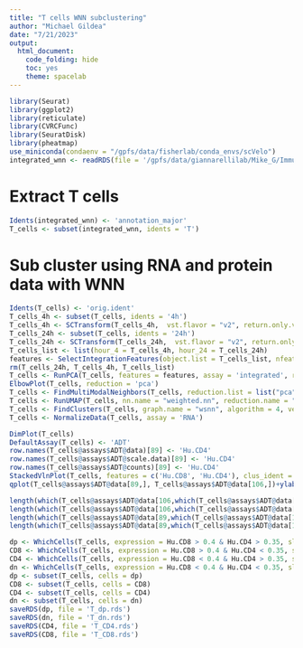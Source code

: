 ```yaml
---
title: "T cells WNN subclustering"
author: "Michael Gildea"
date: "7/21/2023"
output:
  html_document:
    code_folding: hide
    toc: yes
    theme: spacelab
---
```



```r
library(Seurat)
library(ggplot2)
library(reticulate)
library(CVRCFunc)
library(SeuratDisk)
library(pheatmap)
use_miniconda(condaenv = "/gpfs/data/fisherlab/conda_envs/scVelo")
integrated_wnn <- readRDS(file = '/gpfs/data/giannarellilab/Mike_G/Immune_checkpoint_inhibitors/PBMC_ICI_CITEseq/CTLA4_PD1_treated/integrated_wnn_majoranno.rds')
```

# Extract T cells
```r
Idents(integrated_wnn) <- 'annotation_major'
T_cells <- subset(integrated_wnn, idents = 'T')
```

# Sub cluster using RNA and protein data with WNN
```r
Idents(T_cells) <- 'orig.ident'
T_cells_4h <- subset(T_cells, idents = '4h')
T_cells_4h <- SCTransform(T_cells_4h,  vst.flavor = "v2", return.only.var.genes = F)
T_cells_24h <- subset(T_cells, idents = '24h')
T_cells_24h <- SCTransform(T_cells_24h,  vst.flavor = "v2", return.only.var.genes = F)
T_cells_list <- list(hour_4 = T_cells_4h, hour_24 = T_cells_24h)
features <- SelectIntegrationFeatures(object.list = T_cells_list, nfeatures = 3000)
rm(T_cells_24h, T_cells_4h, T_cells_list)
T_cells <- RunPCA(T_cells, features = features, assay = 'integrated', reduction.name = 'pca')
ElbowPlot(T_cells, reduction = 'pca')
T_cells <- FindMultiModalNeighbors(T_cells, reduction.list = list("pca", "pca.adt"),  dims.list = list(1:15, 1:10), modality.weight.name = "RNA.weight")
T_cells <- RunUMAP(T_cells, nn.name = "weighted.nn", reduction.name = "wnn.umap", reduction.key = "wnnUMAP_")
T_cells <- FindClusters(T_cells, graph.name = "wsnn", algorithm = 4, verbose = FALSE)
T_cells <- NormalizeData(T_cells, assay = 'RNA')
```

```r
DimPlot(T_cells)
DefaultAssay(T_cells) <- 'ADT'
row.names(T_cells@assays$ADT@data)[89] <- 'Hu.CD4'
row.names(T_cells@assays$ADT@scale.data)[89] <- 'Hu.CD4'
row.names(T_cells@assays$ADT@counts)[89] <- 'Hu.CD4'
StackedVlnPlot(T_cells, features = c('Hu.CD8', 'Hu.CD4'), clus_ident = 'seurat_clusters', assay = 'ADT', slot = 'data')
qplot(T_cells@assays$ADT@data[89,], T_cells@assays$ADT@data[106,])+ylab('CD8 - protein')+xlab('CD4 - protein')+geom_hline(yintercept = 0.4, color = 'red')+geom_vline(xintercept = 0.35, color = 'red')+ geom_rug(col=rgb(.5,0,0,alpha=.2))

length(which(T_cells@assays$ADT@data[106,which(T_cells@assays$ADT@data[89,] > .35)] > .4)) # double positive
length(which(T_cells@assays$ADT@data[106,which(T_cells@assays$ADT@data[89,] < .35)] > 0.4 )) # CD8
length(which(T_cells@assays$ADT@data[89,which(T_cells@assays$ADT@data[106,] < .4)] > .35)) # CD4
length(which(T_cells@assays$ADT@data[89,which(T_cells@assays$ADT@data[106,] < .4)] < .35)) # double negative

dp <- WhichCells(T_cells, expression = Hu.CD8 > 0.4 & Hu.CD4 > 0.35, slot = 'data')
CD8 <- WhichCells(T_cells, expression = Hu.CD8 > 0.4 & Hu.CD4 < 0.35, slot = 'data')
CD4 <- WhichCells(T_cells, expression = Hu.CD8 < 0.4 & Hu.CD4 > 0.35, slot = 'data')
dn <- WhichCells(T_cells, expression = Hu.CD8 < 0.4 & Hu.CD4 < 0.35, slot = 'data')
dp <- subset(T_cells, cells = dp)
CD8 <- subset(T_cells, cells = CD8)
CD4 <- subset(T_cells, cells = CD4)
dn <- subset(T_cells, cells = dn)
saveRDS(dp, file = 'T_dp.rds')
saveRDS(dn, file = 'T_dn.rds')
saveRDS(CD4, file = 'T_CD4.rds')
saveRDS(CD8, file = 'T_CD8.rds')

```
